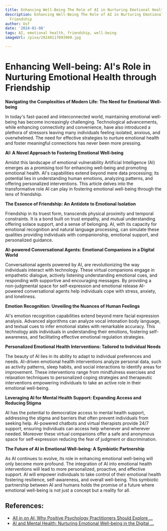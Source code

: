 ```yaml
---
title: Enhancing Well-Being The Role of AI in Nurturing Emotional Health Through Friendship
description: Enhancing Well-Being The Role of AI in Nurturing Emotional Health Through
  Friendship
author: Usf
date: '2024-01-08'
tags: AI, emotional health, friendship, well-being
imageUrl: /pixa/20240117093909.jpg

---
```

#  Enhancing Well-being: AI's Role in Nurturing Emotional Health through Friendship

**Navigating the Complexities of Modern Life: The Need for  Emotional Well-being**

In today's fast-paced and  interconnected world,  maintaining emotional well-being has become  increasingly challenging. Technological advancements, while enhancing connectivity and convenience, have also  introduced a plethora of stressors leaving  many individuals feeling  isolated, anxious, and overwhelmed. The need  for effective strategies to nurture emotional health and foster meaningful connections  has never been more pressing.

**AI: A Novel Approach to Fostering  Emotional Well-being**

Amidst this landscape of emotional vulnerability Artificial Intelligence (AI) emerges as a promising tool  for enhancing well-being and promoting emotional health.  AI's capabilities extend beyond mere  data processing;  its potential lies in understanding human emotions, analyzing patterns, and offering personalized interventions. This article delves into the transformative role AI  can play in fostering emotional well-being through the lens of friendship.

**The Essence of Friendship: An Antidote to Emotional Isolation**

Friendship in its truest form, transcends physical proximity and temporal constraints. It is a bond built on trust empathy,  and mutual understanding offering solace support, and  a sense of belonging.  AI, with its capacity for emotional recognition  and natural language processing, can  simulate these  qualities providing individuals with companionship, emotional support, and personalized guidance.

**AI-powered  Conversational Agents: Emotional Companions in a Digital World**

Conversational agents powered  by AI, are revolutionizing  the way individuals interact with technology. These virtual companions engage in empathetic  dialogue,  actively listening understanding emotional cues, and responding with supportive and encouraging messages. By providing a non-judgmental space for self-expression and emotional release AI-powered conversational agents help individuals cope  with stress, anxiety, and loneliness.

**Emotion  Recognition: Unveiling the Nuances of Human Feelings**

AI's emotion recognition capabilities extend beyond mere facial  expression analysis. Advanced algorithms can  analyze  vocal  intonation body language, and textual cues to infer  emotional states with remarkable accuracy. This technology aids individuals in  understanding their emotions, fostering self-awareness, and facilitating effective emotional regulation strategies.

**Personalized Emotional Health Interventions: Tailored to Individual Needs**

The beauty of AI lies in its  ability to  adapt to individual  preferences and needs. AI-driven emotional health interventions analyze personal data, such as activity patterns, sleep habits,  and social interactions to identify areas for improvement. These interventions range from  mindfulness exercises and relaxation techniques to personalized coping strategies and therapeutic interventions empowering individuals to take  an active role in their emotional well-being.

**Leveraging AI for Mental Health Support: Expanding Access and  Reducing Stigma**

AI has the potential to democratize access to  mental health support, addressing the stigma  and  barriers that often prevent individuals  from seeking help. AI-powered chatbots and virtual therapists provide 24/7 support, ensuring individuals can access help whenever and wherever needed. Moreover these virtual companions offer a safe and anonymous space for self-expression reducing  the fear of judgment or discrimination.

**The Future of AI in Emotional Well-being:  A Symbiotic Partnership**

As AI continues to evolve,  its role in enhancing emotional well-being  will only become more profound. The integration of AI into emotional health interventions will lead to more personalized, proactive, and effective support. AI will empower individuals to take control of their emotional health fostering resilience, self-awareness,  and overall well-being. This symbiotic partnership  between AI and humans holds  the promise of a future where emotional well-being is not just a concept but a reality for all.

## References:
- [All in on AI: Why Positive Psychology Practitioners Should Explore ...](https://www.mappmagazine.com/articles/all-in-on-ai)
- [AI and Mental Health: Nurturing Emotional Well-being in the Digital ...](https://medium.com/@krishnoor/ai-and-mental-health-nurturing-emotional-well-being-in-the-digital-age-76acba8c8500)
